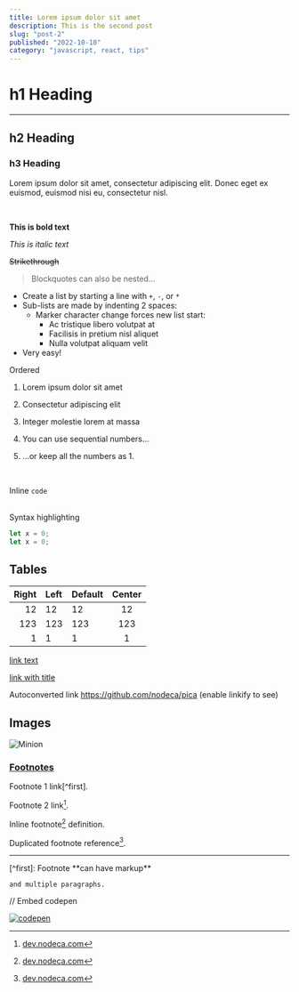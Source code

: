 ```yaml
---
title: Lorem ipsum dolor sit amet
description: This is the second post
slug: "post-2"
published: "2022-10-10"
category: "javascript, react, tips"
---
```


# h1 Heading

---

## h2 Heading

### h3 Heading

Lorem ipsum dolor sit amet, consectetur adipiscing elit. Donec eget ex euismod, euismod nisi eu, consectetur nisl.

<br />

**This is bold text**

_This is italic text_

~~Strikethrough~~

> Blockquotes can also be nested...

- Create a list by starting a line with `+`, `-`, or `*`
- Sub-lists are made by indenting 2 spaces:
  - Marker character change forces new list start:
    - Ac tristique libero volutpat at
    * Facilisis in pretium nisl aliquet
    - Nulla volutpat aliquam velit
- Very easy!

Ordered

1. Lorem ipsum dolor sit amet
2. Consectetur adipiscing elit
3. Integer molestie lorem at massa

4. You can use sequential numbers...
5. ...or keep all the numbers as 1.

<br />

Inline `code`

<br />
Syntax highlighting

```js {2} showLineNumbers
let x = 0;
let x = 0;
```

## Tables

| Right | Left | Default | Center |
| ----: | :--- | ------- | :----: |
|    12 | 12   | 12      |   12   |
|   123 | 123  | 123     |  123   |
|     1 | 1    | 1       |   1    |

[link text](http://dev.nodeca.com)

[link with title](http://nodeca.github.io/pica/demo/ "title text!")

Autoconverted link https://github.com/nodeca/pica (enable linkify to see)

## Images

![Minion](/images/posts/post-1/thumbnail.png)

### [Footnotes](https://github.com/markdown-it/markdown-it-footnote)

Footnote 1 link[^first].

Footnote 2 link[^second].

Inline footnote[^second] definition.

Duplicated footnote reference[^second].

<hr />
[^first]: Footnote **can have markup**

    and multiple paragraphs.

[^second]: [dev.nodeca.com](http://dev.nodeca.com)

// Embed codepen

[![codepen](https://codepen.io/nodeca/pen/bWdbjq.png)](https://codepen.io/jh3y/embed/jOGroXN?default-tab=html%2Cresult)
